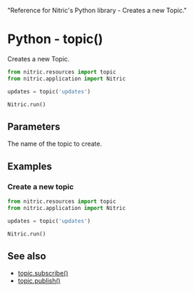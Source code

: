   "Reference for Nitric's Python library - Creates a new Topic."

# Python - topic()

Creates a new Topic.

```python
from nitric.resources import topic
from nitric.application import Nitric

updates = topic('updates')

Nitric.run()
```

## Parameters

<Properties>
  <Property name="name" required type="string">
    The name of the topic to create.
  </Property>
</Properties>

## Examples

### Create a new topic

```python
from nitric.resources import topic
from nitric.application import Nitric

updates = topic('updates')

Nitric.run()
```

## See also

- [topic.subscribe()](./topic-subscribe)
- [topic.publish()](./topic-publish)
